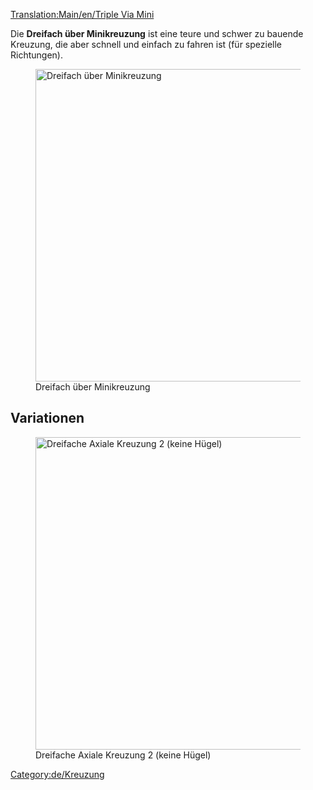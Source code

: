 [[Translation:Main/en/Triple Via Mini]]
{{en/-}}{{de/Kreuzungsmenü}}

Die '''Dreifach über Minikreuzung''' ist eine teure und schwer zu bauende Kreuzung, die aber schnell und einfach zu fahren ist (für spezielle Richtungen).

[[File:en/3VM.png|none|thumb|500px|Dreifach über Minikreuzung]]

{{Template:Kreuzungskriterien/De|Teuer|3|1|1|1|1|0|1|1|0|0|1|||
*Viele Züge gleichzeitig
*Spezielle Richtungen
*Klein (8x12) 
*Keine bzw. kaum scharfe Kurven (siehe verbesserte Version für Hochgeschwindigkeit)
*Keine Staus möglich
*Keine Ein- und Ausfahrten
*Einfache und doppelte Spuren möglich. Deswegen wurden keine Ein- und Ausfahrten benutzt.
}}

==Variationen==
[[File:en/3VM2.png|none|thumb|500px|Dreifache Axiale Kreuzung 2 (keine Hügel)]]

[[Category:de/Kreuzung]]